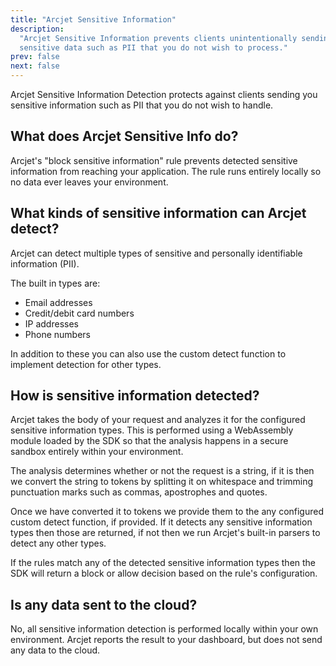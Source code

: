 ```yaml
---
title: "Arcjet Sensitive Information"
description:
  "Arcjet Sensitive Information prevents clients unintentionally sending you
  sensitive data such as PII that you do not wish to process."
prev: false
next: false
---
```



Arcjet Sensitive Information Detection protects against clients sending you
sensitive information such as PII that you do not wish to handle.

<WhatIsArcjet />

## What does Arcjet Sensitive Info do?

Arcjet's "block sensitive information" rule prevents detected sensitive
information from reaching your application. The rule runs entirely locally so no
data ever leaves your environment.

## What kinds of sensitive information can Arcjet detect?

Arcjet can detect multiple types of sensitive and personally identifiable
information (PII).

The built in types are:

- Email addresses
- Credit/debit card numbers
- IP addresses
- Phone numbers

In addition to these you can also use the custom detect function to implement
detection for other types.

## How is sensitive information detected?

Arcjet takes the body of your request and analyzes it for the configured
sensitive information types. This is performed using a WebAssembly module loaded
by the SDK so that the analysis happens in a secure sandbox entirely within your
environment.

The analysis determines whether or not the request is a string, if it is then we
convert the string to tokens by splitting it on whitespace and trimming
punctuation marks such as commas, apostrophes and quotes.

Once we have converted it to tokens we provide them to the any configured custom
detect function, if provided. If it detects any sensitive information types then
those are returned, if not then we run Arcjet's built-in parsers to detect any
other types.

If the rules match any of the detected sensitive information types then the SDK
will return a block or allow decision based on the rule's configuration.

## Is any data sent to the cloud?

No, all sensitive information detection is performed locally within your own
environment. Arcjet reports the result to your dashboard, but does not send any
data to the cloud.

<Comments />
